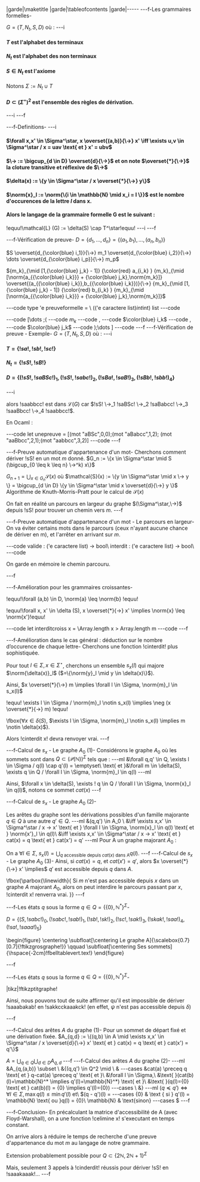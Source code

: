 |garde|\maketitle
|garde|\tableofcontents
|garde|-----
---f-Les grammaires formelles-

$G = (T,N_t,S,D)$ où :
---i
#### $T$ est l'alphabet des terminaux
#### $N_t$ est l'alphabet des non terminaux
#### $S \in N_t$ est l'axiome

Notons $\Sigma := N_t \cup T$
#### $D \subset (\Sigma ^ \star )^2$ est l'ensemble des règles de dérivation.
---i
---f

---f-Definitions-
---i
#### $\forall x,x' \in \Sigma^\star, x \overset{(a,b)}{\->} x' \iff \exists u,v \in \Sigma^\star / x = uav \text{ et } x' = ubv$

#### $\-> := \bigcup_{d \in D} \overset{d}{\->}$ et on note $\overset{*}{\->}$ la cloture transitive et réflexive de $\->$

#### $\delta(x) := \{y \in \Sigma^\star / x \overset{*}{\->} y\}$

#### $\norm{x}_l := \norm{\{i \in \mathbb{N} \mid x_i = l \}}$ est le nombre d'occurences de la lettre $l$ dans x.

#### Alors le langage de la grammaire formelle  G est le suivant :
!equu!\mathcal{L} (G) := \delta(S) \cap T^\star!equu!
---i
---f

---f-Vérification de preuve-
$D = \{d_1,\dots,d_n\} = \{(a_1,b_1),\dots,(a_n,b_n)\}$

$S \overset{d_{\color{blue} i_1}}{\->} m_1 \overset{d_{\color{blue} i_2}}{\->} \dots \overset{d_{\color{blue} i_p}}{\->} m_p$

${m_k}_{\mid [1,{\color{blue} j_k} - 1]} {\color{red} a_{i_k} } {m_k}_{\mid [\norm{a_{{\color{blue} i_k}}} + {\color{blue} j_k},\norm{m_k}]} \overset{(a_{{\color{blue} i_k}},b_{{\color{blue} i_k}})}{\->} {m_k}_{\mid [1,{\color{blue} j_k} - 1]} {\color{red} b_{i_k} } {m_k}_{\mid [\norm{a_{{\color{blue} i_k}}} + {\color{blue} j_k},\norm{m_k}]}$

---code
type 'e preuveformelle = \\
(('e caractere list)*int*int) list
---code

---code
[\dots ;(
---code
$m_k$
---code
,
---code
$\color{blue} i_k$
---code
,
---code
$\color{blue} j_k$
---code
);\dots ]
---code
---f
---f-Vérification de preuve - Exemple-
$G = (T,N_t,S,D)$ où :
---i
#### $T = \{!sa!,!sb!,!sc!\}$
#### $N_t = \{!sS!,!sB!\}$
#### $D = \{(!sS!,!saBSc!)_1,(!sS!,!sabc!)_2,(!sBa!,!saB!)_3,(!sBb!,!sbb!)_4\}$
---i

alors !saabbcc! est dans $\mathcal{L}(G)$ car $!sS! \->_1 !saBSc! \->_2 !saBabcc! \->_3 !saaBbcc! \->_4 !saabbcc!$.

En Ocaml :

---code
let unepreuve = [(mot "aBSc",0,0);(mot "aBabcc",1,2);
		 (mot "aaBbcc",2,1);(mot "aabbcc",3,2)]
---code
---f

---f-Preuve automatique d'appartenance d'un mot-
Cherchons comment dériver !sS! en un mot $m$ donné.
$G_n := \{x \in \Sigma^\star \mid S (\bigcup_{0 \leq k \leq n} \->^k) x\}$

$G_{n+1} = \bigcup_{x \in G_n} \mathcal{S}(x)$
où 
$\mathcal{S}(x) := \{y \in \Sigma^\star \mid x \-> y \} = \bigcup_{d \in D} \{y \in \Sigma^\star \mid x \overset{d}{\->} y \}$
Algorithme de Knuth-Morris-Pratt pour le calcul de $\mathcal{S}(x)$

On fait en réalité un parcours en largeur du graphe $(\Sigma^\star,\->)$ depuis !sS! pour trouver un chemin vers $m$.
---f

---f-Preuve automatique d'appartenance d'un mot - Le parcours en largeur-
On va éviter certains mots dans le parcours (ceux n'ayant aucune chance de dériver en m), et l'arrêter en arrivant sur $m$.

---code
valide : ('e caractere list) -> bool\\
interdit : ('e caractere list) -> bool\\
---code

On garde en mémoire le chemin parcouru.

---f

---f-Amélioration pour les grammaires croissantes-

!equu!\forall (a,b) \in D, \norm{a} \leq \norm{b} !equu!

!equu!\forall x, x' \in \delta (S), x \overset{*}{\->} x' \implies \norm{x} \leq \norm{x'}!equu!

---code
let interditcroiss x = \\Array.length x > Array.length m
---code
---f

---f-Amélioration dans le cas général : déduction sur le nombre d’occurence de chaque lettre-
Cherchons une fonction !cinterdit! plus sophistiquée.

Pour tout $l \in \Sigma, x \in \Sigma^\star$, cherchons un ensemble $s_x(l)$ qui majore $\norm{\delta(x)}_l$ ($=\{\norm{y}_l \mid y \in \delta(x)\}$).

Ainsi, $x \overset{*}{\->} m \implies \forall l \in \Sigma, \norm{m}_l \in s_x(l)$

!equu!
\exists l \in \Sigma / \norm{m}_l \notin s_x(l) \implies \neg (x \overset{*}{\->} m)
!equu!

\fbox{$\forall x \in \delta(S)$, $\exists l \in \Sigma, \norm{m}_l \notin s_x(l) \implies m \notin \delta(x)$}.

Alors !cinterdit x! devra renvoyer vrai.
---f

---f-Calcul de $s_x$ - Le graphe $A_0$ (1)-
Considérons le graphe $A_0$ où les sommets sont dans 
$Q \subset ({\mathcal{P}(\mathbb{N})})^{\Sigma}$ tels que :
---ml
    &\forall q,q' \in Q, \exists l \in \Sigma / q(l) \cap q'(l) = \emptyset\\
    \text{ et }&\forall m \in \delta(S), \exists q \in Q / \forall l \in \Sigma, \norm{m}_l \in q(l)
---ml

Ainsi, $\forall x \in \delta(S), \exists ! q \in Q / \forall l \in \Sigma, \norm{x}_l \in q(l)$, notons ce sommet $cat(x)$
---f

---f-Calcul de $s_x$ - Le graphe $A_0$ (2)-

Les arêtes du graphe sont les dérivations possibles d'un famille majorante $q \in Q$ à une autre $q' \in Q$.
---ml
    &(q,q') \in A_0 \\
    &\iff \exists x,x' \in \Sigma^\star / x \-> x' \text{ et } \forall l \in \Sigma, \norm{x}_l \in q(l) \text{ et } \norm{x'}_l \in q(l)\\
    &\iff \exists x,x' \in \Sigma^\star / x \-> x' \text{ et } cat(x) = q \text{ et } cat(x') = q'
---ml
Pour A un graphe majorant $A_0$ : 

On a $\forall l \in \Sigma$, $s_x(l) = \bigcup_{q\text{ accessible depuis } cat(x) \text{ dans A}}q(l)$.
---f
---f-Calcul de $s_x$ - Le graphe $A_0$ (3)-
Ainsi, si $cat(x) = q$, et $cat(x')=q'$, alors $x \overset{*}{\->} x' \implies$ $q'$ est accessible depuis $q$ dans $A$. 

\fbox{\parbox{\linewidth}{
    Si $m$ n'est pas accessible depuis $x$ dans un graphe $A$ majorant $A_0$, 
    alors on peut interdire le parcours passant par $x$, !cinterdit x! renverra vrai.
}}
---f

---f-Les états $q$ sous la forme $q \in Q = \{\{0\},\mathbb{N}^*\}^{\Sigma}$-

$D = \{(S,!sabc!)_0,(!sabc!,!sab!)_1,(!sb!,!sk!)_2,(!sc!,!sak!)_3,(!skak!,!saa!)_4,(!sa!,!saaa!)_5\}$

\begin{figure}
    \centering
    \subfloat[\centering Le graphe A]{\scalebox{0.7}[0.7]{!ftikzgrosgraphe!}}
    \qquad
    \subfloat[\centering Ses sommets]{\hspace{-2cm}!fbelltablevert.tex!}
\end{figure}

---f

---f-Les états $q$ sous la forme $q \in Q = \{\{0\},\mathbb{N}^*\}^{\Sigma}$-

|tikz|!ftikzptitgraphe!

Ainsi, nous pouvons tout de suite affirmer qu'il est impossible de dériver !saaabakab! en !sakkcckaaakck! (en effet, $\psi$ n'est pas accessible depuis $\delta$)

---f

---f-Calcul des arêtes $A$ du graphe (1)-
Pour un sommet de départ fixé et une dérivation fixée.
$A_{q,d} := \{(q,b) \in A \mid \exists x,x' \in \Sigma^\star / x \overset{d}{\->} x' \text{ et } cat(x) = q \text{ et } cat(x') = q'\}$

$A = \bigcup_{q \in Q}  \bigcup_{d \in D} A_{q,d}$
---f
---f-Calcul des arêtes $A$ du graphe (2)-
---ml
&A_{q,(a,b)} \subset \\
&\{(q,q') \in Q^2 \mid \\
&
---cases
    &cat(a) \preceq q \text{ et } q-cat(a) \preceq q' \text{ et }\\ 
    &\forall l \in \Sigma,\\
    &\text{  }(cat(b)(l)=\mathbb{N}^* \implies q'(l)=\mathbb{N}^*) \text{ et }\\
    &\text{  }(q(l)=\{0\} \text{ et } cat(b)(l) = \{0\} \implies q'(l)=\{0\})
---cases
\\
&\}
---ml
$(q \preceq q') \iff \forall l \in \Sigma, \max q(l) \leq \min q'(l)$ et\\ 
$(q - q')(l) =
---cases
\{0\} & \text { si } q'(l) = \mathbb{N} \text{ ou }q(l) = \{0\}\\
\mathbb{N} & \text{sinon}
---cases
$
---f

---f-Conclusion-
En précalculant la matrice d'accessibilité de A (avec Floyd-Warshall), on a une fonction !celimine x! s'executant en temps constant.

On arrive alors à réduire le temps de recherche d'une preuve d'appartenance du mot $m$ au langage de notre grammaire.

Extension probablement possible pour $Q \subset \{2 \mathbb{N} , 2 \mathbb{N} + 1 \}^\Sigma$

Mais, seulement 3 appels à !cinderdit! réussis pour dériver !sS! en !saaakaaak!...
---f
